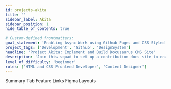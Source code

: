 ```yaml
---
id: projects-akita
title: ''
sidebar_label: Akita
sidebar_position: 1
hide_table_of_contents: true

# Custom-defined frontmatters:
goal_statement: 'Enabling Async Work using Github Pages and CSS Styled Templates'
project_tags: ['Development', 'Github', 'DesignSystem']
headline: 'Project Akita: Implement and Build Docusaurus CMS Site'
description: 'Join this squad to set up a contribution docs site to enable aspiring designers and devs to join open-source project workathons'
level_of_difficulty: 'beginner'
roles: ['HTML and CSS Frontend Developer', 'Content Designer']
---
```



<Banner
  goalStatement={frontMatter.goal_statement}
  projectTags={frontMatter.project_tags}
/>
<Tabs>
  <TabItem value="summary" label="Summary" default>
    Summary Tab
  </TabItem>
  <TabItem value="feature-links" label="Feature Links">
    Feature Links
  </TabItem>
  <TabItem value="figma-layouts" label="Figma Layouts">
    Figma Layouts
  </TabItem>
</Tabs>

